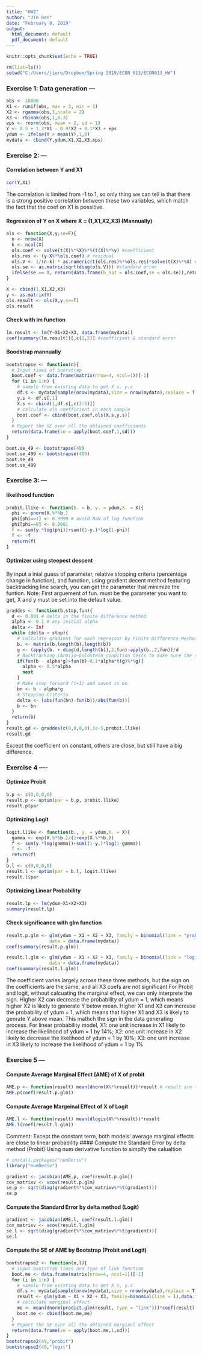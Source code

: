 ```yaml
---
title: "HW2"
author: "Jie Ren"
date: "February 8, 2019"
output:
  html_document: default
  pdf_document: default
---
```


```r
knitr::opts_chunk$set(echo = TRUE)
```

```r
rm(list=ls())
setwd("C:/Users/jiere/Dropbox/Spring 2019/ECON 613/ECON613_HW")
```

### Exercise 1: Data generation ---
```r
obs <- 10000
X1 <- runif(obs, max = 3, min = 1)
X2 <- rgamma(obs,3,scale = 2)
X3 <- rbinom(obs,1,0.3)
eps <- rnorm(obs, mean = 2, sd = 1)
Y <- 0.5 + 1.2*X1 - 0.9*X2 + 0.1*X3 + eps
ydum <- ifelse(Y > mean(Y),1,0)
mydata <- cbind(Y,ydum,X1,X2,X3,eps)
```
### Exercise 2: ---
#### Correlation between Y and X1
```r
cor(Y,X1)
```
The correlation is limited from -1 to 1, so only thing we can tell is that there is a strong positive correlation between these two variables, which match the fact that the coef on X1 is possitive.

#### Regression of Y on X where X = (1,X1,X2,X3) (Mannually)
```r
ols <- function(X,y,se=F){
  n <- nrow(X)
  k <- ncol(X)
  ols.coef <- solve(t(X)%*%X)%*%(t(X)%*%y) #coefficient
  ols.res <- (y-X%*%ols.coef) # residual
  ols.V <- 1/(n-k) * as.numeric(t(ols.res)%*%ols.res)*solve(t(X)%*%X) #covariance matrix
  ols.se <- as.matrix(sqrt(diag(ols.V))) #standard error
  ifelse(se == T, return(data.frame(b_hat = ols.coef,se = ols.se)),return(data.frame(b_hat = ols.coef))) # output coef only by default
}

X <- cbind(1,X1,X2,X3)
y <- as.matrix(Y)
ols.result <- ols(X,y,se=T)
ols.result
```
#### Check with lm function
```r
lm.result <- lm(Y~X1+X2+X3, data.frame(mydata))
coef(summary(lm.result))[,c(1,2)] #coefficient & standard error
```
#### Boodstrap mannually
```r
bootstrapse <- function(n){
  # Input times of bootstrap
  boot.coef <- data.frame(matrix(nrow=4, ncol=1))[-1]
  for (i in 1:n) {
    # sample from existing data to get X.s, y.s
    df.s <- mydata[sample(nrow(mydata),size = nrow(mydata),replace = T),]
    y.s <- df.s[,1]
    X.s <- cbind(1,df.s[,c(3:5)])
    # calculate ols coefficient in each sample
    boot.coef <- cbind(boot.coef,ols(X.s,y.s))
  }
  # Report the SE over all the obtained coefficients
  return(data.frame(se = apply(boot.coef,1,sd)))
}

boot.se_49 <- bootstrapse(49)
boot.se_499 <- bootstrapse(499)
boot.se_49
boot.se_499
```
### Exercise 3: ---
#### likelihood function
```r
probit.llike <- function(b. = b, y. = ydum,X. = X){
  phi <- pnorm(X.%*%b.)
  phi[phi==1] <- 0.9999 # avoid NaN of log function
  phi[phi==0] <- 0.0001
  f <- sum(y.*log(phi))+sum((1-y.)*log(1-phi))
  f <- -f
  return(f)
}
```
#### Optimizer using steepest descent
By input a inial guess of parameter, relative stopping criteria (percentage change in function), and function, using gradient decent method featuring backtracking line search, you can get the parameter that minimize the funtion. Note: First arguement of fun. must be the parameter you want to get, X and y must be set into the default value.
```r
graddes <- function(b,stop,fun){
  d <- 0.001 # delta in the finite difference method
  alpha <- 0.1 # any initial alpha
  delta <- Inf
  while (delta > stop){
    # Calculate gradient for each regressor by Finite Difference Method
    b. <- matrix(b,length(b),length(b))
    g <- (apply(b. + diag(d,length(b)),2,fun)-apply(b.,2,fun))/d
    # Backtracking (Armijo–Goldstein condition tests to make sure the size of alpha)
    if(fun(b - alpha*g)>fun(b)-0.1*alpha*t(g)%*%g){
      alpha <- 0.5*alpha
      next
    }
    # Make step forward (t+1) and saved in bn
    bn <- b - alpha*g 
    # Stopping Criteria 
    delta <- (abs(fun(bn)-fun(b))/abs(fun(b)))
    b <- bn
  }
  return(b)
}
result.gd <- graddes(c(0,0,0,0),1e-5,probit.llike)
result.gd
```
Except the coefficient on constant, others are close, but still have a big difference.

### Exercise 4 ----
#### Optimize Probit
```r
b.p <- c(0,0,0,0)
result.p <- optim(par = b.p, probit.llike)
result.p$par
```

#### Optimizing Logit
```r
logit.llike <- function(b., y. = ydum,X. = X){
  gamma <- exp(X.%*%b.)/(1+exp(X.%*%b.))
  f <- sum(y.*log(gamma))+sum((1-y.)*log(1-gamma))
  f <- -f
  return(f)
}
b.l <- c(0,0,0,0)
result.l <- optim(par = b.l, logit.llike)
result.l$par
```
#### Optimizing Linear Probability
```r
result.lp <- lm(ydum~X1+X2+X3)
summary(result.lp)
```
#### Check significance with glm function
```r
result.p.glm <- glm(ydum ~ X1 + X2 + X3, family = binomial(link = "probit"), 
                data = data.frame(mydata))
coef(summary(result.p.glm))

result.l.glm <- glm(ydum ~ X1 + X2 + X3, family = binomial(link = "logit"), 
                data = data.frame(mydata))
coef(summary(result.l.glm))
```
The coefficient varies largely across these three methods, but the sign on the coefficients are the same, and all X3 coefs are not significant.For Probit and logit, without calcuating the marginal effect, we can only interprete the sign. Higher X2 can decrease the probability of ydum = 1, which means higher X2 is likely to generate Y below mean. Higher X1 and X3 can increase the probability of ydum = 1, which means that higher X1 and X3 is likely to genrate Y above mean. This mathch the sign in the data generating process. For linear probability model, X1: one unit increase in X1 likely to increase the likelihood of ydum = 1 by 14%; X2: one unit increase in X2 likely to decrease the likelihood of ydum = 1 by 10%; X3: one unit increase in X3 likely to increase the likelihood of ydum = 1 by 1%

### Exercise 5 ---
#### Compute Average Marginal Effect (AME) of X of probit
```r
AME.p <- function(result) mean(dnorm(X%*%result))*result # result are the parameters
AME.p(coef(result.p.glm))
```
#### Compute Average Margeinal Effect of X of Logit
```r
AME.l <- function(result) mean(dlogis(X%*%result))*result
AME.l(coef(result.l.glm))
```
Comment: Except the constant term, both models' average marginal effects are close to linear probability
#### Compute the Standard Error by delta method (Probit)
Using num derivative function to simplfy the calualtion
```r
# install.packages("numDeriv")
library("numDeriv")

gradient <- jacobian(AME.p, coef(result.p.glm))
cov_matrixv <- vcov(result.p.glm)
se.p <- sqrt(diag(gradient%*%cov_matrixv%*%t(gradient)))
se.p
```
#### Compute the Standard Error by delta method (Logit)
```r
gradient <- jacobian(AME.l, coef(result.l.glm))
cov_matrixv <- vcov(result.l.glm)
se.l <- sqrt(diag(gradient%*%cov_matrixv%*%t(gradient)))
se.l
```
#### Compute the SE of AME by Bootstrap (Probit and Logit)
```r
bootstrapse2 <- function(n,l){
  # input bootstrap times and type of link function
  boot.me <- data.frame(matrix(nrow=4, ncol=1))[-1]
  for (i in 1:n) {
    # sample from existing data to get X.s, y.s
    df.s <- mydata[sample(nrow(mydata),size = nrow(mydata),replace = T),]
    result <- glm(ydum ~ X1 + X2 + X3, family=binomial(link = l),data.frame(df.s))
    # calculate marginal effect
    me <- mean(dnorm(predict.glm(result, type = "link")))*coef(result)
    boot.me <- cbind(boot.me,me)
  }
  # Report the SE over all the obtained margianl effect
  return(data.frame(se = apply(boot.me,1,sd)))
}
bootstrapse2(49,"probit")
bootstrapse2(49,"logit")
```
